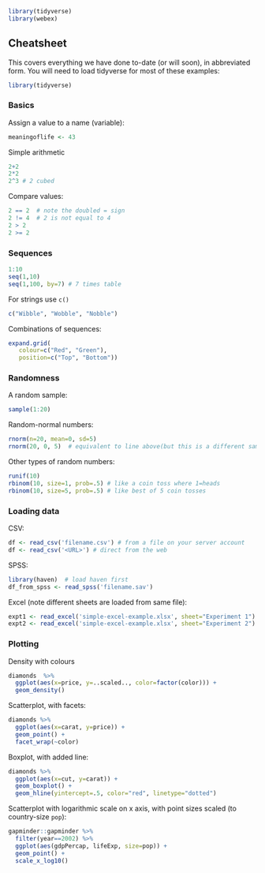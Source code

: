 ```r
library(tidyverse)
library(webex)
```

<!--

## Glossary


### Aesthetics and `aes` in ggplot

Aesthetics means how things look. In ggplot the `aes` command creates a mapping between variables in
a dataset and the visual features (aesthetics) of the plot

 -->

## Cheatsheet

This covers everything we have done to-date (or will soon), in abbreviated form. You will need to
load tidyverse for most of these examples:

```r
library(tidyverse)
```

### Basics

Assign a value to a name (variable):

```r
meaningoflife <- 43
```

Simple arithmetic

```r
2+2
2*2
2^3 # 2 cubed
```

Compare values:

```r
2 == 2  # note the doubled = sign
2 != 4  # 2 is not equal to 4
2 > 2
2 >= 2
```

### Sequences

```r
1:10
seq(1,10)
seq(1,100, by=7) # 7 times table
```

For strings use `c()`

```r
c("Wibble", "Wobble", "Nobble")
```

Combinations of sequences:

```r
expand.grid(
   colour=c("Red", "Green"),
   position=c("Top", "Bottom"))
```

### Randomness

A random sample:

```r
sample(1:20)
```

Random-normal numbers:

```r
rnorm(n=20, mean=0, sd=5)
rnorm(20, 0, 5)  # equivalent to line above(but this is a different sample!)
```

Other types of random numbers:

```r
runif(10)
rbinom(10, size=1, prob=.5) # like a coin toss where 1=heads
rbinom(10, size=5, prob=.5) # like best of 5 coin tosses
```

### Loading data

CSV:

```r
df <- read_csv('filename.csv') # from a file on your server account
df <- read_csv('<URL>') # direct from the web
```

SPSS:

```r
library(haven)  # load haven first
df_from_spss <- read_spss('filename.sav')
```

Excel (note different sheets are loaded from same file):

```r
expt1 <- read_excel('simple-excel-example.xlsx', sheet="Experiment 1")
expt2 <- read_excel('simple-excel-example.xlsx', sheet="Experiment 2")
```

### Plotting

Density with colours

```r
diamonds  %>%
  ggplot(aes(x=price, y=..scaled.., color=factor(color))) +
  geom_density()
```

Scatterplot, with facets:

```r
diamonds %>%
  ggplot(aes(x=carat, y=price)) +
  geom_point() +
  facet_wrap(~color)
```

Boxplot, with added line:

```r
diamonds %>%
  ggplot(aes(x=cut, y=carat)) +
  geom_boxplot() +
  geom_hline(yintercept=.5, color="red", linetype="dotted")
```

Scatterplot with logarithmic scale on x axis, with point sizes scaled (to country-size `pop`):

```r
gapminder::gapminder %>%
  filter(year==2002) %>%
  ggplot(aes(gdpPercap, lifeExp, size=pop)) +
  geom_point() +
  scale_x_log10()
```
